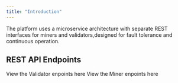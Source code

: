 ```yaml
---
title: "Introduction"
---
```


<Note>
  The platform uses a microservice architecture with separate REST interfaces for miners and validators,designed for fault tolerance and continuous operation.
</Note>

## REST API Endpoints

<Columns cols={2}>
<Card title="Validator Endpoints" icon="sparkles">
  View the Validator enpoints here
</Card>

<Card title="Miner Endpoints" icon="leaf" href="https://github.com/mintlify/starter/blob/main/api-reference/openapi.json">
  View the Miner enpoints here
</Card>
</Columns>